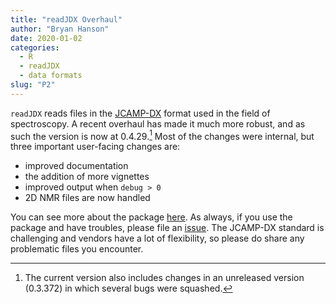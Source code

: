 ```yaml
---
title: "readJDX Overhaul"
author: "Bryan Hanson"
date: 2020-01-02
categories:
  - R
  - readJDX
  - data formats
slug: "P2"
---
```


`readJDX` reads files in the [JCAMP-DX](http://www.jcamp-dx.org/) format used in the field of spectroscopy.  A recent overhaul has made it much more robust, and as such the version is now at 0.4.29.[^1]  Most of the changes were internal, but three important user-facing changes are:

* improved documentation
* the addition of more vignettes
* improved output when `debug > 0`
* 2D NMR files are now handled

You can see more about the package [here](https://CRAN.R-project.org/package=readJDX).  As always, if you use the package and have troubles, please file an [issue](https://github.com/bryanhanson/readJDX/issues).  The JCAMP-DX standard is challenging and vendors have a lot of flexibility, so please do share any problematic files you encounter.

[^1]: The current version also includes changes in an unreleased version (0.3.372) in which several bugs were squashed.
